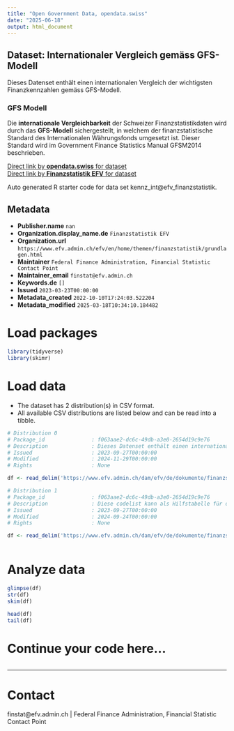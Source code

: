 ```yaml
---
title: "Open Government Data, opendata.swiss"
date: "2025-06-18"
output: html_document
---
```


## Dataset: Internationaler Vergleich gemäss GFS-Modell

Dieses Datenset enthält einen internationalen Vergleich der wichtigsten Finanzkennzahlen gemäss GFS-Modell.

### GFS Modell
Die __internationale Vergleichbarkeit__ der Schweizer Finanzstatistikdaten wird durch das __GFS-Modell__ sichergestellt, in welchem der finanzstatistische Standard des Internationalen Währungsfonds umgesetzt ist. Dieser Standard wird im Government Finance Statistics Manual GFSM2014 beschrieben.


[Direct link by **opendata.swiss** for dataset](https://opendata.swiss/de/dataset/internationaler-vergleich-gemass-gfs-modell)<br>
[Direct link by **Finanzstatistik EFV** for dataset](https://www.efv.admin.ch/efv/en/home/themen/finanzstatistik/daten.html)

Auto generated R starter code for data set kennz_int@efv_finanzstatistik.

## Metadata

- **Publisher.name** `nan`
- **Organization.display_name.de** `Finanzstatistik EFV`
- **Organization.url** `https://www.efv.admin.ch/efv/en/home/themen/finanzstatistik/grundlagen.html`
- **Maintainer** `Federal Finance Administration, Financial Statistic Contact Point`
- **Maintainer_email** `finstat@efv.admin.ch`
- **Keywords.de** `[]`
- **Issued** `2023-03-23T00:00:00`
- **Metadata_created** `2022-10-10T17:24:03.522204`
- **Metadata_modified** `2025-03-18T10:34:10.184482`


# Load packages

```r

library(tidyverse)
library(skimr)

```

# Load data

-   The dataset has 2 distribution(s) in CSV format.
-   All available CSV distributions are listed below and can be read into a tibble.

```r

# Distribution 0
# Package_id               : f063aae2-dc6c-49db-a3e0-2654d19c9e76
# Description              : Dieses Datenset enthält einen internationalen Vergleich der wichtigsten Finanzkennzahlen gemäss GFS-Modell. Folgende Dimensionen sind verfügbar: * country_code: Land (siehe zugehörige codelist) * indicator: Finanzkennzahlen  (siehe codelist) * jahr: zeigt das entsprechende Jahr * value: zeigt den Wert der entsprechenden Position * unit: zeigt die Einheit des Wertes * source: Quelle
# Issued                   : 2023-09-27T00:00:00
# Modified                 : 2024-11-29T00:00:00
# Rights                   : None

df <- read_delim('https://www.efv.admin.ch/dam/efv/de/dokumente/finanzstatistik/daten/kennz_int.csv.download.csv/kennz_int.csv')

# Distribution 1
# Package_id               : f063aae2-dc6c-49db-a3e0-2654d19c9e76
# Description              : Diese codelist kann als Hilfstabelle für die Dimensionen _country_\__code_ und _indicator_ des zugehörigen Datensets (identifier: resource_kennz_int) verwendet werden.
# Issued                   : 2023-09-27T00:00:00
# Modified                 : 2024-09-24T00:00:00
# Rights                   : None

df <- read_delim('https://www.efv.admin.ch/dam/efv/de/dokumente/finanzstatistik/daten/kennz_int_codelist.csv')



```

# Analyze data

```r

glimpse(df)
str(df)
skim(df)

head(df)
tail(df)

```

# Continue your code here...

```r

```

------------------------------------------------------------------------

# Contact

finstat@efv.admin.ch | Federal Finance Administration, Financial Statistic Contact Point
